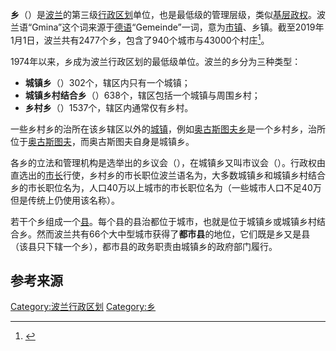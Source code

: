 '''乡'''（{{lang-pl|Gmina}}）是[[波兰|波兰]]的第三级[[行政区划|行政区划]]单位，也是最低级的管理层级，类似[[基层政权|基层政权]]。波兰语“Gmina”这个词来源于[[德语|德语]]“Gemeinde”一词，意为[[市镇|市镇]]、乡镇。截至2019年1月1日，波兰共有2477个乡，包含了940个城市与43000个村庄<ref>{{Cite web |title=Ile jest miast, wsi, gmin, powiatów i województw w Polsce? |url=https://www.rozmiar.com/ile-jest-miast-wsi-gmin-powiatow-i-wojewodztw-w-polsce.php |accessdate=2021-03-20 |publisher=rozmiar.com |language=pl |archive-date=2021-01-20 |archive-url=https://web.archive.org/web/20210120231905/https://www.rozmiar.com/ile-jest-miast-wsi-gmin-powiatow-i-wojewodztw-w-polsce.php }}</ref>。

1974年以来，乡成为波兰行政区划的最低级单位。波兰的乡分为三种类型：
* '''城镇乡'''（{{lang|pl|gmina miejska}}）302个，辖区内只有一个城镇；
* '''城镇乡村结合乡'''（{{lang|pl|gmina miejsko-wiejska}}）638个，辖区包括一个城镇与周围乡村；
* '''乡村乡'''（{{lang|pl|gmina wiejska}}）1537个，辖区内通常仅有乡村。

一些乡村乡的治所在该乡辖区以外的[[乡镇|城镇]]，例如[[奥古斯图夫乡|奥古斯图夫乡]]是一个乡村乡，治所位于[[奥古斯图夫|奥古斯图夫]]，而奥古斯图夫自身是城镇乡。

各乡的立法和管理机构是选举出的乡议会（{{lang|pl|rada gminy}}），在城镇乡又叫市议会（{{lang|pl|rada miasta}}）。行政权由直选出的[[市长|市长]]行使，乡村乡的市长职位波兰语名为{{lang|pl|wójt}}，大多数城镇乡和城镇乡村结合乡的市长职位名为{{lang|pl|burmistrz}}，人口40万以上城市的市长职位名为{{lang|pl|prezydent}}（一些城市人口不足40万但是传统上仍使用该名称）。

若干个乡组成一个[[县_(波兰)|县]]。每个县的县治都位于城市，也就是位于城镇乡或城镇乡村结合乡。然而波兰共有66个大中型城市获得了'''都市县'''的地位，它们既是乡又是县（该县只下辖一个乡），都市县的政务职责由城镇乡的政府部门履行。

== 参考来源 ==
{{reflist}}

{{波兰行政区划}}

[[Category:波兰行政区划|Category:波兰行政区划]]
[[Category:乡|Category:乡]]